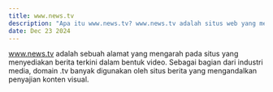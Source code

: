 ---
title: www.news.tv  
description: "Apa itu www.news.tv? www.news.tv adalah situs web yang menggunakan domain .tv, sering kali terkait dengan berita dan media berbasis video atau siaran langsung."  
date: Dec 23 2024  
---  
www.news.tv adalah sebuah alamat yang mengarah pada situs yang menyediakan berita terkini dalam bentuk video. Sebagai bagian dari industri media, domain .tv banyak digunakan oleh situs berita yang mengandalkan penyajian konten visual.
